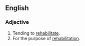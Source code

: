 ==English==
===Adjective===
{{en-adj}}
# Tending to [[rehabilitate]].
# For the purpose of [[rehabilitation]].